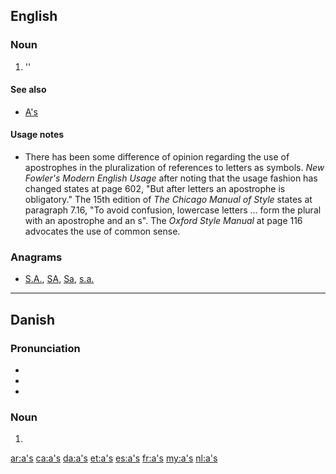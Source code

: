 {{also|Appendix:Variations of "as"}}
==English==

===Noun===
{{head|en|plural}}

# ''{{plural of|a|lang=en|nocat=1}}

====See also====
* [[A's]]

====Usage notes====
* There has been some difference of opinion regarding the use of apostrophes in the pluralization of references to letters as symbols.  ''New Fowler's Modern English Usage'' after noting that the usage fashion has changed states at page 602, "But after letters an apostrophe is obligatory."    The 15th edition of ''The Chicago Manual of Style'' states at paragraph 7.16, "To avoid confusion, lowercase letters ... form the plural with an apostrophe and an s".  The ''Oxford Style Manual'' at page 116 advocates the use of common sense.

===Anagrams===
* [[S.A.#English|S.A.]], [[SA#English|SA]], [[Sa#English|Sa]], [[s.a.#English|s.a.]]

----

==Danish==

===Pronunciation===
* {{IPA|/æːs/|['æːs]|lang=da}}
* {{rhymes|æːs|lang=da}}
* {{audio|Da-cph-a&#39;s-letter.ogg|Audio (Copenhagen)|lang=da}}

===Noun===
{{head|da|noun form}}

# {{genitive singular indefinite of|a|lang=da}}

[[ar:a's]]
[[ca:a's]]
[[da:a's]]
[[et:a's]]
[[es:a's]]
[[fr:a's]]
[[my:a's]]
[[nl:a's]]